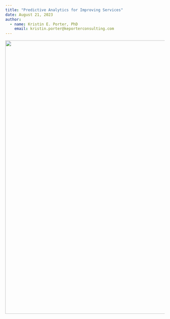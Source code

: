 ```yaml
---
title: "Predictive Analytics for Improving Services"
date: August 21, 2023
author:
  - name: Kristin E. Porter, PhD
    email: kristin.porter@keporterconsulting.com
---
```


<meta http-equiv='cache-control' content='no-cache'> 
<meta http-equiv='expires' content='0'> 
<meta http-equiv='pragma' content='no-cache'>

![](images/shutterstock_improvement.png){fig-align="left" width="9in"}
